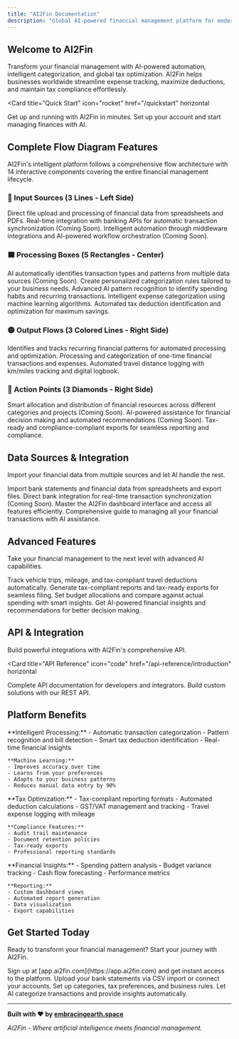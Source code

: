 ```yaml
---
title: "AI2Fin Documentation"
description: "Global AI-powered financial management platform for modern businesses"
---
```


## Welcome to AI2Fin

Transform your financial management with AI-powered automation, intelligent categorization, and global tax optimization. AI2Fin helps businesses worldwide streamline expense tracking, maximize deductions, and maintain tax compliance effortlessly.

<Card
  title="Quick Start"
  icon="rocket"
  href="/quickstart"
  horizontal
>
  Get up and running with AI2Fin in minutes. Set up your account and start managing finances with AI.
</Card>

## Complete Flow Diagram Features

AI2Fin's intelligent platform follows a comprehensive flow architecture with 14 interactive components covering the entire financial management lifecycle.

### 🔵 Input Sources (3 Lines - Left Side)

<Columns cols={3}>
  <Card title="CSV Imports" icon="file-csv" href="/data-sources/csv-imports">
    Direct file upload and processing of financial data from spreadsheets and PDFs.
  </Card>
  <Card title="Bank Connectors" icon="bank" href="/data-sources/bank-connectors">
    Real-time integration with banking APIs for automatic transaction synchronization (Coming Soon).
  </Card>
  <Card title="iPaaS / Middlewares" icon="workflow" href="/data-sources/ipaas-middlewares">
    Intelligent automation through middleware integrations and AI-powered workflow orchestration (Coming Soon).
  </Card>
</Columns>

### 🟦 Processing Boxes (5 Rectangles - Center)

<Columns cols={2}>
  <Card title="Auto Type Detection" icon="target" href="/features/auto-type-detection">
    AI automatically identifies transaction types and patterns from multiple data sources (Coming Soon).
  </Card>
  <Card title="Custom Rules" icon="gear" href="/features/custom-rules">
    Create personalized categorization rules tailored to your business needs.
  </Card>
  <Card title="Pattern Analysis" icon="chart-line" href="/features/pattern-analysis">
    Advanced AI pattern recognition to identify spending habits and recurring transactions.
  </Card>
  <Card title="Smart Categorisation" icon="brain" href="/features/smart-categorisation">
    Intelligent expense categorization using machine learning algorithms.
  </Card>
</Columns>

<Card title="Intelligent Tax Analysis" icon="calculator" href="/features/tax-export" horizontal>
Automated tax deduction identification and optimization for maximum savings.
</Card>

### 🟡 Output Flows (3 Colored Lines - Right Side)

<Columns cols={3}>
  <Card title="Recurring Patterns" icon="repeat" href="/features/pattern-analysis">
    Identifies and tracks recurring financial patterns for automated processing and optimization.
  </Card>
  <Card title="One-Time Expenses" icon="circle" href="/guides/transaction-management">
    Processing and categorization of one-time financial transactions and expenses.
  </Card>
  <Card title="Travel Expenses" icon="car" href="/guides/travel-expenses">
    Automated travel distance logging with km/miles tracking and digital logbook.
  </Card>
</Columns>

### 💎 Action Points (3 Diamonds - Right Side)

<Columns cols={3}>
  <Card title="Allocations" icon="chart-pie" href="/coming-soon/allocations">
    Smart allocation and distribution of financial resources across different categories and projects (Coming Soon).
  </Card>
  <Card title="AI Assist" icon="robot" href="/coming-soon/ai-assistant">
    AI-powered assistance for financial decision making and automated recommendations (Coming Soon).
  </Card>
  <Card title="Exports" icon="file-export" href="/features/tax-export">
    Tax-ready and compliance-compliant exports for seamless reporting and compliance.
  </Card>
</Columns>

## Data Sources & Integration

Import your financial data from multiple sources and let AI handle the rest.

<Columns cols={2}>
  <Card
    title="CSV Imports"
    icon="file-csv"
    href="/data-sources/csv-imports"
  >
    Import bank statements and financial data from spreadsheets and export files.
  </Card>
  <Card
    title="Bank Feeds"
    icon="bank"
    href="/coming-soon/bank-feeds"
  >
    Direct bank integration for real-time transaction synchronization (Coming Soon).
  </Card>
  <Card
    title="Dashboard Navigation"
    icon="chart-pie"
    href="/guides/dashboard-navigation"
  >
    Master the AI2Fin dashboard interface and access all features efficiently.
  </Card>
  <Card
    title="Transaction Management"
    icon="list-check"
    href="/guides/transaction-management"
  >
    Comprehensive guide to managing all your financial transactions with AI assistance.
  </Card>
</Columns>

## Advanced Features

Take your financial management to the next level with advanced AI capabilities.

<Columns cols={2}>
  <Card
    title="Travel Expenses"
    icon="car"
    href="/guides/travel-expenses"
  >
    Track vehicle trips, mileage, and tax-compliant travel deductions automatically.
  </Card>
  <Card
    title="Tax Exports"
    icon="file-export"
    href="/advanced/exports"
  >
    Generate tax-compliant reports and tax-ready exports for seamless filing.
  </Card>
  <Card
    title="Allocations"
    icon="chart-pie"
    href="/advanced/allocations"
  >
    Set budget allocations and compare against actual spending with smart insights.
  </Card>
  <Card
    title="AI Assistant"
    icon="robot"
    href="/advanced/ai-assist"
  >
    Get AI-powered financial insights and recommendations for better decision making.
  </Card>
</Columns>

## API & Integration

Build powerful integrations with AI2Fin's comprehensive API.

<Card
  title="API Reference"
  icon="code"
  href="/api-reference/introduction"
  horizontal
>
  Complete API documentation for developers and integrators. Build custom solutions with our REST API.
</Card>

## Platform Benefits

<AccordionGroup>
  <Accordion title="AI-Powered Automation">
    **Intelligent Processing:**
    - Automatic transaction categorization
    - Pattern recognition and bill detection
    - Smart tax deduction identification
    - Real-time financial insights
    
    **Machine Learning:**
    - Improves accuracy over time
    - Learns from your preferences
    - Adapts to your business patterns
    - Reduces manual data entry by 90%
  </Accordion>
  
  <Accordion title="Global Tax Compliance">
    **Tax Optimization:**
    - Tax-compliant reporting formats
    - Automated deduction calculations
    - GST/VAT management and tracking
    - Travel expense logging with mileage
    
    **Compliance Features:**
    - Audit trail maintenance
    - Document retention policies
    - Tax-ready exports
    - Professional reporting standards
  </Accordion>
  
  <Accordion title="Business Intelligence">
    **Financial Insights:**
    - Spending pattern analysis
    - Budget variance tracking
    - Cash flow forecasting
    - Performance metrics
    
    **Reporting:**
    - Custom dashboard views
    - Automated report generation
    - Data visualization
    - Export capabilities
  </Accordion>
</AccordionGroup>

## Get Started Today

Ready to transform your financial management? Start your journey with AI2Fin.

<Steps>
  <Step title="Create Account">
    Sign up at [app.ai2fin.com](https://app.ai2fin.com) and get instant access to the platform.
  </Step>
  <Step title="Import Data">
    Upload your bank statements via CSV import or connect your accounts.
  </Step>
  <Step title="Configure Settings">
    Set up categories, tax preferences, and business rules.
  </Step>
  <Step title="Start Managing">
    Let AI categorize transactions and provide insights automatically.
  </Step>
</Steps>

---

**Built with ❤️ by [embracingearth.space](https://embracingearth.space)**

*AI2Fin - Where artificial intelligence meets financial management.*